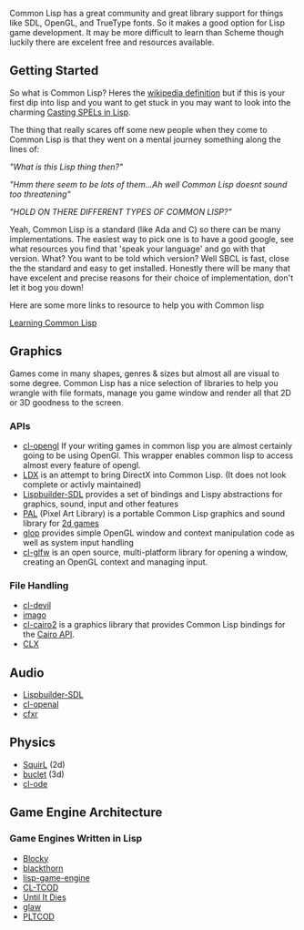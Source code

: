 Common Lisp has a great community and great library support for things like SDL, OpenGL, and TrueType fonts. So it makes a good option for Lisp game development. It may be more difficult to learn than Scheme though luckily there are excelent free and resources available.

== Getting Started ==
So what is Common Lisp? Heres the [http://en.wikipedia.org/wiki/Common_Lisp wikipedia definition] but if this is your first dip into lisp and you want to get stuck in you may want to look into the charming [http://www.lisperati.com/casting.html Casting SPELs in Lisp].

The thing that really scares off some new people when they come to Common Lisp is that they went on a mental journey something along the lines of:

''"What is this Lisp thing then?"''

''<googling happens here>''

''"Hmm there seem to be lots of them...Ah well Common Lisp doesnt sound too threatening"''

''<google some more>''

''"HOLD ON THERE DIFFERENT TYPES OF COMMON LISP?"''

Yeah, Common Lisp is a standard (like Ada and C) so there can be many implementations. The easiest way to pick one is to have a good google, see what resources you find that 'speak your language' and go with that version.
What? You want to be told which version? Well SBCL is fast, close the the standard and easy to get installed. Honestly there will be many that have excelent and precise reasons for their choice of implementation, don't let it bog you down!

Here are some more links to resource to help you with Common lisp

[[Learning Common Lisp]]

== Graphics ==
Games come in many shapes, genres & sizes but almost all are visual to some degree. Common Lisp has a nice selection of libraries to help you wrangle with file formats, manage you game window and render all that 2D or 3D goodness to the screen.

=== APIs ===
* [[cl-opengl]] If your writing games in common lisp you are almost certainly going to be using OpenGl. This wrapper enables common lisp to access almost every feature of opengl.
* [https://github.com/Lovesan/LDX LDX] is an attempt to bring DirectX into Common Lisp. (It does not look complete or activly maintained)
* [[Lispbuilder-SDL]] provides a set of bindings and Lispy abstractions for graphics, sound, input and other features
* [[PAL]] (Pixel Art Library) is a portable Common Lisp graphics and sound library for [[2d games]]
* [[glop]] provides simple OpenGL window and context manipulation code as well as system input handling
* [[cl-glfw]] is an open source, multi-platform library for opening a window, creating an OpenGL context and managing input.

=== File Handling ===
* [[cl-devil]]
* [[imago]]
* [http://cliki.net/cl-cairo2 cl-cairo2] is a graphics library that provides Common Lisp bindings for the [http://cairographics.org/ Cairo API].
* [[CLX]]

== Audio == 
* [[Lispbuilder-SDL]]
* [[cl-openal]]
* [http://thirdcog.eu/apps/cfxr cfxr]

== Physics == 
* [[SquirL]] (2d)
* [https://github.com/aerique/buclet buclet] (3d)
* [[cl-ode]]

== Game Engine Architecture == 

=== Game Engines Written in Lisp ===
* [[Blocky]]
* [http://code.google.com/p/blackthorn-engine/ blackthorn]
* [http://code.google.com/p/lisp-game-engine/ lisp-game-engine]
* [http://bitbucket.org/eeeickythump/cl-tcod/ CL-TCOD]
* [[Until It Dies]]
* [[glaw]]
* [http://github.com/shr/pltcod PLTCOD]